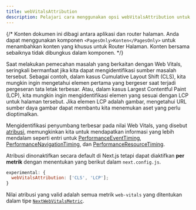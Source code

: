 ```yaml
---
title: webVitalsAttribution
description: Pelajari cara menggunakan opsi webVitalsAttribution untuk mengidentifikasi sumber masalah Web Vitals.
---
```


{/* Konten dokumen ini dibagi antara aplikasi dan router halaman. Anda dapat menggunakan komponen `<PagesOnly>Konten</PagesOnly>` untuk menambahkan konten yang khusus untuk Router Halaman. Konten bersama sebaiknya tidak dibungkus dalam komponen. */}

Saat melakukan pemecahan masalah yang berkaitan dengan Web Vitals, seringkali bermanfaat jika kita dapat mengidentifikasi sumber masalah tersebut.
Sebagai contoh, dalam kasus Cumulative Layout Shift (CLS), kita mungkin ingin mengetahui elemen pertama yang bergeser saat terjadi pergeseran tata letak terbesar.
Atau, dalam kasus Largest Contentful Paint (LCP), kita mungkin ingin mengidentifikasi elemen yang sesuai dengan LCP untuk halaman tersebut.
Jika elemen LCP adalah gambar, mengetahui URL sumber daya gambar dapat membantu kita menemukan aset yang perlu dioptimalkan.

Mengidentifikasi penyumbang terbesar pada nilai Web Vitals, yang disebut [atribusi](https://github.com/GoogleChrome/web-vitals/blob/4ca38ae64b8d1e899028c692f94d4c56acfc996c/README.md#attribution),
memungkinkan kita untuk mendapatkan informasi yang lebih mendalam seperti entri untuk [PerformanceEventTiming](https://developer.mozilla.org/docs/Web/API/PerformanceEventTiming), [PerformanceNavigationTiming](https://developer.mozilla.org/docs/Web/API/PerformanceNavigationTiming), dan [PerformanceResourceTiming](https://developer.mozilla.org/docs/Web/API/PerformanceResourceTiming).

Atribusi dinonaktifkan secara default di Next.js tetapi dapat diaktifkan **per metrik** dengan menentukan yang berikut dalam `next.config.js`.

```js filename="next.config.js"
experimental: {
  webVitalsAttribution: ['CLS', 'LCP'];
}
```

Nilai atribusi yang valid adalah semua metrik `web-vitals` yang ditentukan dalam tipe [`NextWebVitalsMetric`](https://github.com/vercel/next.js/blob/442378d21dd56d6e769863eb8c2cb521a463a2e0/packages/next/shared/lib/utils.ts#L43).
